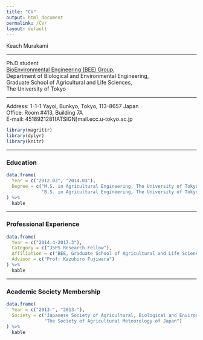 ```yaml
---
title: "CV"
output: html_document
permalink: /CV/
layout: default
---
```


Keach Murakami

-----

Ph.D student  
[BioEnvironmental Engineering (BEE) Group](http://www.kankyo.en.a.u-tokyo.ac.jp/index-E.htm),  
Department of Biological and Environmental Engineering,  
Graduate School of Agricultural and Life Sciences,  
The University of Tokyo  

-------

Address: 1-1-1 Yayoi, Bunkyo, Tokyo, 113-8657 Japan  
Office: Room #413, Building 7A  
E-mail: 4518921281(ATSIGN)mail.ecc.u-tokyo.ac.jp  

```r
library(magrittr)
library(dplyr)
library(knitr)
```

<!-- ### Expertise -->
<!-- ```{r Expertise, echo = F} -->

<!-- ``` -->

<!-- ------ -->

<!-- ### Research Areas -->
<!-- ```{r Research_Areas, echo = F} -->

<!-- ``` -->

------




### Education
```r
data.frame(
  Year = c("2012.03", "2014.03"),
  Degree = c("M.S. in Agricultural Engineering, The University of Tokyo",
             "B.S. in Agricultural Engineering, The University of Tokyo")
) %>%
  kable
```

------




### Professional Experience
```r
data.frame(
  Year = c("2014.4-2017.3"),
  Category = c("JSPS Research Fellow"),
  Affiliation = c("BEE, Graduate School of Agricultural and Life Sciences, The University of Tokyo, Japan"),
  Advisor = c("Prof: Kazuhiro Fujiwara")
) %>%
  kable
```

------




### Academic Society Membership
```r
data.frame(
  Year = c("2013-", "2013-"),
  Society = c("Japanese Society of Agricultural, Biological and Environmental Engineers and Scientists",
              "The Society of Agricultural Meteorology of Japan")
) %>%
  kable
```